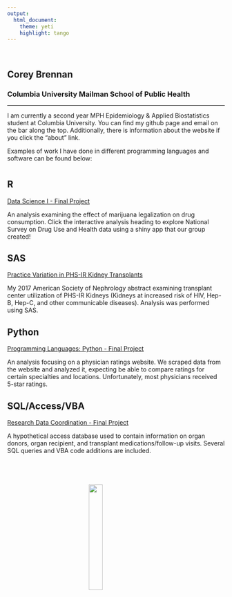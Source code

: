 ```yaml
---
output:
  html_document:
    theme: yeti
    highlight: tango
---
```

<br>

## **Corey Brennan**
### Columbia University Mailman School of Public Health

***

I am currently a second year MPH Epidemiology & Applied Biostatistics student at Columbia University. You can find my github page and email on the bar along the top. Additionally, there is information about the website if you click the "about" link.

Examples of work I have done in different programming languages and software can be found below:

# {.tabset .tabset-fade}

## **R**

[Data Science I - Final Project](https://kblitsman.github.io/p8105_final/)

An analysis examining the effect of marijuana legalization on drug consumption. Click the interactive analysis heading to explore National Survey on Drug Use and Health data using a shiny app that our group created!

## **SAS**

[Practice Variation in PHS-IR Kidney Transplants](https://www.asn-online.org/education/kidneyweek/2017/program-abstract.aspx?controlId=2789653)

My 2017 American Society of Nephrology abstract examining transplant center utilization of PHS-IR Kidneys (Kidneys at increased risk of HIV, Hep-B, Hep-C, and other communicable diseases). Analysis was performed using SAS.

## **Python**

[Programming Languages: Python - Final Project](Final_Project_kb2908_cb3262.html)

An analysis focusing on a physician ratings website. We scraped data from the website and analyzed it, expecting be able to compare ratings for certain specialties and locations. Unfortunately, most physicians received 5-star ratings.

## **SQL/Access/VBA**

[Research Data Coordination - Final Project](cb3262_final.accdb)

A hypothetical access database used to contain information on organ donors, organ recipient, and transplant medications/follow-up visits. Several SQL queries and VBA code additions are included.

#
<br>

<style>
IMG.selfie {
    display: block;
    margin-left: auto;
    margin-right: auto }
</style>
<img class="selfie" src="images/corey_greatWall.jpg" style="width:25%;height:25%" align="Middle">